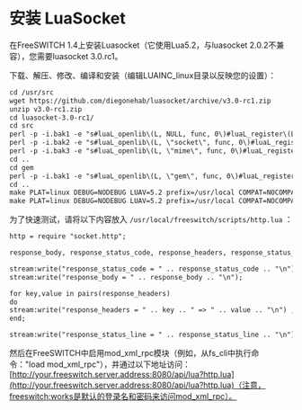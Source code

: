 # 安装 LuaSocket

在FreeSWITCH 1.4上安装Luasocket（它使用Lua5.2，与luasocket 2.0.2不兼容），您需要luasocket 3.0.rc1。

下载、解压、修改、编译和安装（编辑LUAINC_linux目录以反映您的设置）：

```xml
cd /usr/src
wget https://github.com/diegonehab/luasocket/archive/v3.0-rc1.zip
unzip v3.0-rc1.zip 
cd luasocket-3.0-rc1/
cd src 
perl -p -i.bak1 -e "s#luaL_openlib\(L, NULL, func, 0\)#luaL_register\(L, NULL, func\)#" *.c
perl -p -i.bak2 -e "s#luaL_openlib\(L, \"socket\", func, 0\)#luaL_register\(L, \"socket\", func\)#" *.c
perl -p -i.bak3 -e "s#luaL_openlib\(L, \"mime\", func, 0\)#luaL_register\(L, \"mime\", func\)#" *.c
cd ..
cd gem
perl -p -i.bak1 -e "s#luaL_openlib\(L, \"gem\", func, 0\)#luaL_register\(L, \"gem\", func\)#" *.c
cd ..
make PLAT=linux DEBUG=NODEBUG LUAV=5.2 prefix=/usr/local COMPAT=NOCOMPAT LUAINC_linux=/usr/src/freeswitch/src/mod/languages/mod_lua/lua
make PLAT=linux DEBUG=NODEBUG LUAV=5.2 prefix=/usr/local COMPAT=NOCOMPAT LUAINC_linux=/usr/src/freeswitch/src/mod/languages/mod_lua/lua install
```

为了快速测试，请将以下内容放入 `/usr/local/freeswitch/scripts/http.lua` ：

```xml
http = require "socket.http";

response_body, response_status_code, response_headers, response_status_line = http.request("http://www.example.com/");

stream:write("response_status_code = " .. response_status_code .. "\n");
stream:write("response_body = " .. response_body .. "\n");

for key,value in pairs(response_headers)
do
stream:write("response_headers = " .. key .. " => " .. value .. "\n") ;
end;

stream:write("response_status_line = " .. response_status_line .. "\n");
```

然后在FreeSWITCH中启用mod_xml_rpc模块（例如，从fs_cli中执行命令："load mod_xml_rpc"），并通过以下地址访问：[http://your.freeswitch.server.address:8080/api/lua?http.lua](http://your.freeswitch.server.address:8080/api/lua?http.lua)（注意，freeswitch:works是默认的登录名和密码来访问mod_xml_rpc）。